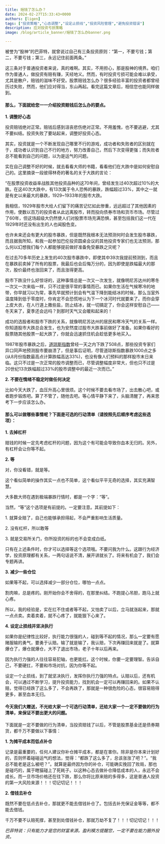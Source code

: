 ```yaml
---
title: 赔钱了怎么办？
date: 2024-02-27T15:33:43+0000
authors: [ligen]
tags: ["投资策略","心态调整","设定止损线","投资风险管理","避免投资错误"]
description: 应对投资亏损策略
image: /blog/article_banner/赔钱了怎么办banner.png

---
```

被誉为“股神”的巴菲特，就曾说过自己有三条投资原则：“第一，不要亏钱；第二，不要亏钱；第三，永远记住前面两条。”

这三条对于普通投资者来说，真的难啊。其实，不用担心，那是股神的境界。咱们作为普通人，做投资有赔有赚，天经地义。然而，有时投资亏损可能会难以承受，尤其是散户，赔钱的滋味不好受。股票赔钱怎么办？很多经验丰富的投资者都曾经历过失败，然而，他们应对得当，东山再起。看完这篇文章后，相信您也能同样做到。

#### **那么，下面就给您一一介绍投资赔钱后怎么办的要点。**

**1. 调整好心态**

投资赔钱绝对正常。赔钱后感到沮丧悲伤绝对正常。不用羞愧，也不要逃避，尤其不要纠结。投资失败了要站起来，调整好投资心态。

其实，投资就是一个不断发现自己哪里不行的游戏，成功者和失败者的区别就在于，成功者认识到自己不行的地方，努力改善自己，然后下次变得更强；而失败者总不能看到自己的问题，以为是运气的问题。

实在自己调整不好的时候，就去看看大师的书籍，看看他们在大跌中是如何安慰自己的。这里摘录一段彼得林奇的著名的关于大跌的言论：

“在股票投资收益率战胜其他投资品种的这70年间，曾经发生过40次超过10%的大跌。在这40次大跌中，有13次属于令人恐怖的暴跌，跌幅超过33%，其中之一就是有史以来最大的暴跌，1929~1933年的股市大跌。

我相信，1929年股市大给人们留下的痛苦记忆如此惨重，远远超过了其他因素的作用，使数以百万的投资者从此远离股市，转而投向债券市场和货币市场。尽管过了60年，但这场超级大仍然使人们对股票市场充满恐惧，甚至包括我们这一代在1929年时还没有出生的人也闻股色变。

也许未来还会有更大的股市暴跌，但是既然我根本无法预测何时会发生股市暴跌，而且据我所知，和我一起参加巴伦投资圆桌会议的其他投资专家们也无法预测，那么何以幻想我们每个人都能够提前做好准备免受暴跌之灾呢？

在过去70多年历史上发生的40次股市暴跌中，即使其中39次我提前预测到，而且在暴跌前卖掉了所有的股票，我最后也会后悔万分的，因为即使是跌幅最大的那次，股价最终也涨回来了，而且涨得更高。

股市下跌没什么好惊讶的，这种事情总是一次又一次发生，就像明尼苏达州的寒冬一次又一次来临一样，只不过是很平常的事情而已。如果你生活在气候寒冷的地带，你早就习以为常，事先早就预计到会有气温下降到能结冰的时候，那么当室外温度降到低于零度时，你肯定不会恐慌地认为下一个冰河时代就要来了。而你会穿上皮大衣，在人行道上撒些盐，防止结冰，就一切搞定了，你会这样安慰自己——冬天来了，夏季还会远吗？到那时天气又会暖和起来的！

成功的选股者和股市下跌的关系，就像明尼苏达州的居民和寒冷天气的关系一样。你知道股市大跌总会发生，也为安然度过股市大跌事前做好了准备。如果你看好的股票随其他股票一起大跌了，你就会迅速抓住机会趁低更多地买入。

1987年股市暴跌之后，[道琼斯指数](https://xueqiu.com/S/.DJI?from=status_stock_match)曾经一天之内下跌了508点，那些投资专家们异口同声地预测股市要崩溃了，但是事后证明，尽管道琼斯指数暴跌1000点之多(从8月份指数最高点计算跌幅高达33%)，也没有像人们预料的那样股市末日来临。这只不过是一次正常的股市调整而已，尽管调整幅度非常大，但也只不过是20世纪13次跌幅超过33%的股市调整中的最近一次而已。”

**2. 不要在情绪不稳定时做任何决定**

比如今天大跌了，血压升高心里很烦。这个时候不要去看市场了，出去散心吧，或者跑步锻炼吧。算了不管了，随他去吧。等心情平静下来了，头脑清醒了，再来思考下一步应该怎么办。

#### **那么可以做哪些事情呢？下面是可选的行动清单（请按照先后顺序考虑这些选项）：**

**1. 去掉杠杆**

赔钱的时候一定先考虑杠杆的问题，因为这个有可能会导致你血本无归的。另外，有杠杆会让你等不起。

**2. 等**

对，你没看错，就是等。

这个看似简单的操作其实一点也不简单，这个看似平平无奇的选择，其实充满智慧。

大多数大师在遇到极端暴跌行情时，都是一个字：“等”。

当然，“等”这个选项是有前提的。一定要注意。其前提如下：

1\. 就算全赔了，自己也能够承担得起，不会严重影响生活质量。

2\. 没有杠杆，所以敢等

3\. 就是交易所关门，你所投资的标的也不会变成白纸。

只有在上述条件时，你才可以选择等这个选项哦。不要问我为什么。这跟行为经济学，投资原理都有关系，一两句话说不清，展开讲就长了。将来有机会了，我们会专题再讲。

**3. 减少一些仓位**

如果等不起，可以选择减少一部分仓位，哪怕一点点。

割肉嘛，总是疼的。刚开始你会不舍得的，在那里纠结。不跑提心吊胆，跑马上就心疼。

所以，我的经验是，实在扛不住或者等不起，又怕卖了以后，立马就涨起来，那就一点点卖。卖着卖着，就不心疼了，就能狠下心来了。

**4. 设定止损线并坚决执行**

如果你是纪律性比较好，执行能力很强的人，碰到等不起的情况，那么一定要有愿赌服输的勇气，要勇于认赔。输了就是输了，我认赔，下次再赚回来就是了。就算爆仓了，爆仓就爆仓，大不了退出市场，老子十年以后再来。

因为执行力强的人往往容易犯轴，也更能扛。这个时候，你要一定要理智。告诉自己，不要硬扛，不要和市场对抗，因为你等不起。

设定一个止损线，到了就坚决执行，发挥你执行力强的特点。认赔以后，还有机会，可以通过不断学习，提升投资能力，找到机会一定可以再赚回来的。如果不认赔，觉得已经跌了这么多了，不会再跌了，那就是一种很危险的心态，很容易赔得更多，甚至血本无归。

#### 今天我们大赠送，不光给大家一个可选行动清单，还给大家一个一定不要做的行为清单，来保证不要出更大的问题。

下面就是一定不要做的行为清单，当投资赔钱了以后，不管是股票基金还是债券期货，都千万不要做以下事情：

**1. 为摊平成本而低点补仓**

记录是最重要的，任何人建议你补仓摊平成本，都是在害你。除非是你本来计划好的，否则怀着碰碰运气的想法，觉得：“都跌了这么多了，总该涨涨了吧？”。“我总不能老是这么被吧？”。就算是最终因为你的补仓，可能确实挽回了败局，那也是碰巧的，属于瞎猫碰上了死耗子。以这种心态去做补仓降低成本的人，永远不会成长。而一旦市场价格还在往下跌，那么你将比原来赔的多得多，这是普通人投资的第一大风险来源！！！切记切记！！！

**2. 借钱去补仓**

既然不要在低点去补仓，那就更不能去借钱补仓了。包括去补充保证金等等，都不能去借钱。

千万不要不认赔死撑，甚至到处借钱补仓，那就万劫不复了！！！切记切记！！！

*巴菲特说：只有能力才是您的财富来源。盈利模方提醒您，一定不要在能力圈外投资。*